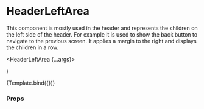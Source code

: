 
<Meta title="Components/Header/HeaderLeftArea" component={HeaderLeftArea} />

# HeaderLeftArea

This component is mostly used in the header and represents the children on the left side of the header. For example it is used to show the back button to navigate to the previous screen.
It applies a margin to the right and displays the children in a row.

  <HeaderLeftArea {...args}>
    <div className="p-4 w-full bg-primary" />
  </HeaderLeftArea>
)

<Canvas>
  <Story name="Default">{Template.bind({})}</Story>
</Canvas>

### Props

<ArgsTable story="Default" />

